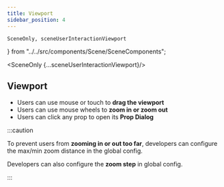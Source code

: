 ```yaml
---
title: Viewport
sidebar_position: 4
---
```


    SceneOnly, sceneUserInteractionViewport
} from "../../src/components/Scene/SceneComponents";

<SceneOnly {...sceneUserInteractionViewport}/>

## Viewport

* Users can use mouse or touch to **drag the viewport**
* Users can use mouse wheels to **zoom in or zoom out**
* Users can click any prop to open its **Prop Dialog**

:::caution

To prevent users from **zooming in or out too far**, developers can configure the max/min zoom distance in the global config.

Developers can also configure the **zoom step** in global config.

:::
